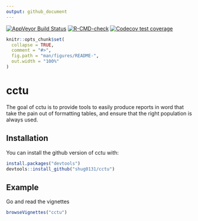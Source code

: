 ```yaml
---
output: github_document
---
```


<!-- badges: start 
[![Travis-CI Build Status](https://travis-ci.com/shug0131/cctu.svg?branch=master)](https://travis-ci.com/shug0131/cctu)-->
[![AppVeyor Build Status](https://ci.appveyor.com/api/projects/status/github/shug0131/cctu?branch=master&svg=true)](https://ci.appveyor.com/project/shug0131/cctu)
[![R-CMD-check](https://github.com/shug0131/cctu/workflows/R-CMD-check/badge.svg)](https://github.com/shug0131/cctu/actions)
[![Codecov test coverage](https://codecov.io/gh/shug0131/cctu/branch/master/graph/badge.svg)](https://codecov.io/gh/shug0131/cctu?branch=master)
<!-- badges: end -->



<!-- README.md is generated from README.Rmd. Please edit that file -->

```r
knitr::opts_chunk$set(
  collapse = TRUE,
  comment = "#>",
  fig.path = "man/figures/README-",
  out.width = "100%"
)
```
# cctu

The goal of cctu is to provide tools to easily produce reports in word that take the pain out of formatting tables, and ensure that the right population is always used. 

## Installation

You can install the github version of cctu with:

``` r
install.packages("devtools")
devtools::install_github("shug0131/cctu")
```

## Example

Go and read the vignettes

```r
browseVignettes("cctu")
```

